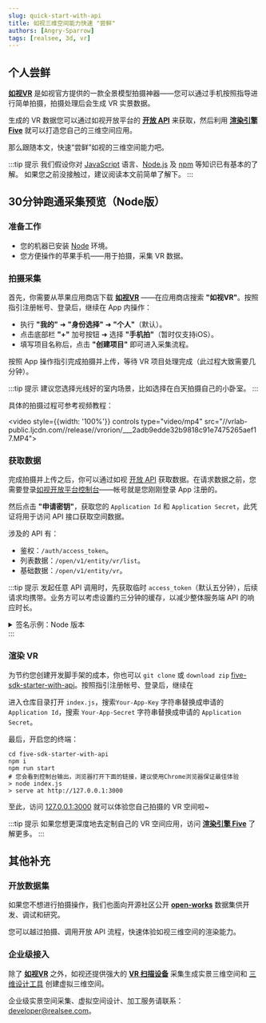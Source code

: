 ```yaml
---
slug: quick-start-with-api
title: 如视三维空间能力快速 "尝鲜"
authors: [Angry-Sparrow]
tags: [realsee, 3d, vr]
---
```


## 个人尝鲜

[**如视VR**](https://apps.apple.com/cn/app/id1502262095) 是如视官方提供的一款全景模型拍摄神器——您可以通过手机按照指导进行简单拍摄，拍摄处理后会生成 VR 实景数据。

生成的 VR 数据您可以通过如视开放平台的 [**开放 API**](/open/api/#/) 来获取，然后利用 [**渲染引擎 Five**](/docs/front/3d-space/get-started/rendering-engine) 就可以打造您自己的三维空间应用。

那么跟随本文，快速“尝鲜”如视的三维空间能力吧。

:::tip 提示
我们假设你对 [JavaScript](https://developer.mozilla.org/en-US/docs/Web/JavaScript/A_re-introduction_to_JavaScript) 语言、[Node.js](https://nodejs.org/en/docs/) 及 [npm](https://docs.npmjs.com/) 等知识已有基本的了解。
如果您之前没接触过，建议阅读本文前简单了解下。
:::

## 30分钟跑通采集预览（Node版）

### 准备工作

- 您的机器已安装 [Node](https://nodejs.org/en/) 环境。
- 您方便操作的苹果手机——用于拍摄，采集 VR 数据。

### 拍摄采集

首先，你需要从苹果应用商店下载 [**如视VR**](https://apps.apple.com/cn/app/id1502262095) ——在应用商店搜索 **"如视VR"**。按照指引注册帐号、登录后，继续在 App 内操作：

- 执行 **"我的"** ➜ **"身份选择"** ➜ **"个人"**（默认）。
- 点击底部栏 **"+"** 加号按钮 ➜ 选择 **"手机拍"**（暂时仅支持iOS）。
- 填写项目名称后，点击 **"创建项目"** 即可进入采集流程。

按照 App 操作指引完成拍摄并上传，等待 VR 项目处理完成（此过程大致需要几分钟）。

:::tip 提示
建议您选择光线好的室内场景，比如选择在白天拍摄自己的小卧室。
:::

具体的拍摄过程可参考视频教程：

<video style={{width: '100%'}} controls type="video/mp4" src="//vrlab-public.ljcdn.com//release//vrorion/___2adb9edde32b9818c91e7475265aef17.MP4"></video>

### 获取数据

完成拍摄并上传之后，你可以通过如视 [开放 API](/open/api) 获取数据。在请求数据之前，您需要登录[如视开放平台控制台](https://developers.realsee.com/console)——帐号就是您刚刚登录 App 注册的。

然后点击 **"申请密钥"**，获取您的 `Application Id` 和 `Application Secret`，此凭证将用于访问 API 接口获取空间数据。

涉及的 API 有：

- 鉴权：`/auth/access_token`。
- 列表数据：`/open/v1/entity/vr/list`。
- 基础数据：`/open/v1/entity/vr`。

:::tip 提示
发起任意 API 调用时，先获取临时 `access_token`（默认五分钟），后续请求均携带。业务方可以考虑设置约三分钟的缓存，以减少整体服务端 API 的响应时长。

<details>
  <summary>签名示例：Node 版本</summary>

```js
const http = require("http")
const https = require("https")
const crc32 = require("crc32")
const crypto = require("crypto")

const ApplicationId = "" // 替换您的 ApplicationId
const ApplicationSecret = "" // 替换您的 ApplicationSecret

function sha256(token, salt) {
  return crypto.createHmac('SHA256', salt).update(token).digest('hex')
}

function md5(token) {
  return crypto.createHash('md5').update(token).digest("hex")
}

async function request(api, paramString) {
  const bodyCrc32 = Number('0x' + crc32(paramString))
  const stringToSign = `body_crc32=${bodyCrc32}method=GETurl=${api}`
  const timestamp = (Date.now() / 1000).toFixed()
  const salt = md5(
    ApplicationId + ApplicationSecret + timestamp
  ).toUpperCase()
  const signature = sha256(stringToSign, salt).toUpperCase()
  const authorization = Buffer.from(
    ApplicationId +":" + signature + ":" + timestamp
  ).toString("base64")
  const headers = { Authorization: authorization }
  return new Promise((resolve, reject) => {
    const req = https.get(
      `https://app-gateway.realsee.com${api}?${paramString}`,
      { headers },
      (res) => {
        const buffers = []
        res.on("error", () => {
          reject(new Error(`request api(${api}) error.`))
        })
        res.on("data", buffer => buffers.push(buffer))
        res.on("end", () => {
          const contents = Buffer.concat(buffers)
          resolve(JSON.parse(contents.toString("utf8")))
        })
      }
    )
    req.on('error', (e) => {
      reject(new Error(`request api${api} error.`))
    })
  })
}
```

</details>
:::

### 渲染 VR

为节约您创建开发脚手架的成本，你也可以 `git clone` 或 `download zip` [five-sdk-starter-with-api](https://github.com/realsee-developer/five-sdk-starter-with-api)。按照指引注册帐号、登录后，继续在

进入仓库目录打开 `index.js`，搜索`Your-App-Key` 字符串替换成申请的`Application Id`，搜索 `Your-App-Secret` 字符串替换成申请的 `Application Secret`。

最后，开启您的终端：

```shell
cd five-sdk-starter-with-api
npm i
npm run start
# 您会看到控制台输出，浏览器打开下面的链接，建议使用Chrome浏览器保证最佳体验
> node index.js
> serve at http://127.0.0.1:3000
```

至此，访问 [127.0.0.1:3000](http://127.0.0.1:3000) 就可以体验您自己拍摄的 VR 空间啦~

:::tip 提示
如果您想更深度地去定制自己的 VR 空间应用，访问 [**渲染引擎 Five**](/docs/front/3d-space/get-started/rendering-engine) 了解更多。
:::

## 其他补充

### 开放数据集

如果您不想进行拍摄操作，我们也面向开源社区公开 [**open-works**](https://github.com/realsee-developer/open-works) 数据集供开发、调试和研究。

您可以越过拍摄、调用开放 API 流程，快速体验如视三维空间的渲染能力。

### 企业级接入

除了 [**如视VR**](https://apps.apple.com/cn/app/id1502262095) 之外，如视还提供强大的 [**VR 扫描设备**](https://realsee.cn/website/product/hardware) 采集生成实景三维空间和 [三维设计工具](https://business.realsee.com/) 创建虚拟三维空间。

企业级实景空间采集、虚拟空间设计、加工服务请联系：[developer@realsee.com](developer@realsee.com)。
